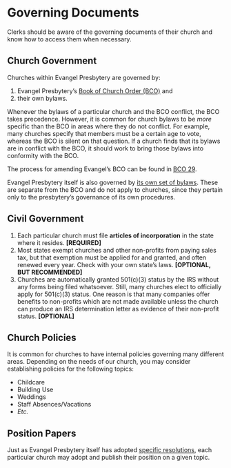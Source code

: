 # Governing Documents

Clerks should be aware of the governing documents of their church and know how to access them when necessary.

## Church Government

Churches within Evangel Presbytery are governed by:

1. Evangel Presbytery's [Book of Church Order (BCO)](https://evangel.pressbooks.com) and 
2. their own bylaws. 

Whenever the bylaws of a particular church and the BCO conflict, the BCO takes precedence. However, it is common for church bylaws to be *more* specific than the BCO in areas where they do not conflict. For example, many churches specify that members must be a certain age to vote, whereas the BCO is silent on that question. If a church finds that its bylaws are in conflict with the BCO, it should work to bring those bylaws into conformity with the BCO.

The process for amending Evangel's BCO can be found in [BCO 29](https://evangel.pressbooks.com/chapter/29-amending-the-constitution-of-the-church/).

Evangel Presbytery itself is also governed by [its own set of bylaws](https://evangelpresbytery.com/wp-content/uploads/2021/06/EvangelPresbyteryBylaws_2021_06_03.pdf). These are separate from the BCO and do not apply to churches, since they pertain only to the presbytery's governance of its own procedures.

## Civil Government

1. Each particular church must file **articles of incorporation** in the state where it resides. **[REQUIRED]**
2. Most states exempt churches and other non-profits from paying sales tax, but that exemption must be applied for and granted, and often renewed every year. Check with your own state's laws. **[OPTIONAL, BUT RECOMMENDED]**
3. Churches are automatically granted 501(c)(3) status by the IRS without any forms being filed whatsoever. Still, many churches elect to officially apply for 501(c)(3) status. One reason is that many companies offer benefits to non-profits which are not made available unless the church can produce an IRS determination letter as evidence of their non-profit status. **[OPTIONAL]**

## Church Policies

It is common for churches to have internal policies governing many different areas. Depending on the needs of our church, you may consider establishing policies for the following topics:

* Childcare
* Building Use
* Weddings
* Staff Absences/Vacations
* *Etc.*

## Position Papers

Just as Evangel Presbytery itself has adopted [specific resolutions](https://evangelpresbytery.com/documents/), each particular church may adopt and publish their position on a given topic.